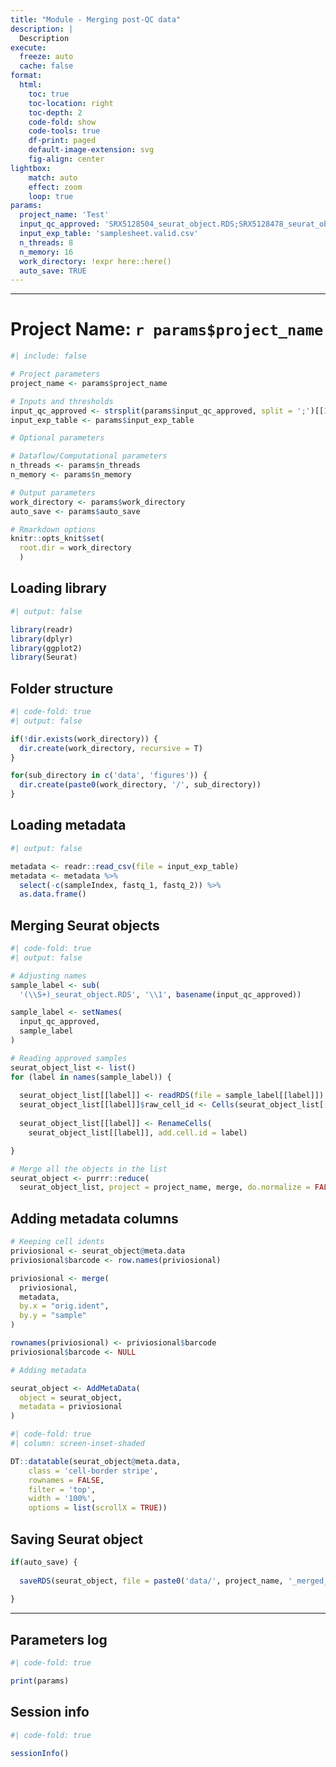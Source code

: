 ```yaml
---
title: "Module - Merging post-QC data"
description: | 
  Description
execute:
  freeze: auto
  cache: false
format:
  html:
    toc: true
    toc-location: right
    toc-depth: 2
    code-fold: show
    code-tools: true
    df-print: paged
    default-image-extension: svg
    fig-align: center
lightbox:
    match: auto
    effect: zoom
    loop: true
params:
  project_name: 'Test'
  input_qc_approved: 'SRX5128504_seurat_object.RDS;SRX5128478_seurat_object.RDS'
  input_exp_table: 'samplesheet.valid.csv'
  n_threads: 8
  n_memory: 16
  work_directory: !expr here::here()
  auto_save: TRUE
---
```


------------------------------------------------------------------------

# Project Name: `r params$project_name`

```r
#| include: false

# Project parameters 
project_name <- params$project_name

# Inputs and thresholds
input_qc_approved <- strsplit(params$input_qc_approved, split = ';')[[1]]
input_exp_table <- params$input_exp_table

# Optional parameters

# Dataflow/Computational parameters
n_threads <- params$n_threads
n_memory <- params$n_memory

# Output parameters
work_directory <- params$work_directory
auto_save <- params$auto_save

# Rmarkdown options
knitr::opts_knit$set(
  root.dir = work_directory
  )


```

## Loading library

```r
#| output: false

library(readr)
library(dplyr)
library(ggplot2)
library(Seurat)

```

## Folder structure

```r
#| code-fold: true
#| output: false

if(!dir.exists(work_directory)) {
  dir.create(work_directory, recursive = T)
}

for(sub_directory in c('data', 'figures')) {
  dir.create(paste0(work_directory, '/', sub_directory))
}

```

## Loading metadata

```r
#| output: false

metadata <- readr::read_csv(file = input_exp_table)
metadata <- metadata %>%
  select(-c(sampleIndex, fastq_1, fastq_2)) %>%
  as.data.frame()

```

## Merging Seurat objects

```r
#| code-fold: true
#| output: false

# Adjusting names
sample_label <- sub(
  '(\\S+)_seurat_object.RDS', '\\1', basename(input_qc_approved))

sample_label <- setNames(
  input_qc_approved,
  sample_label
)

# Reading approved samples
seurat_object_list <- list()
for (label in names(sample_label)) {
  
  seurat_object_list[[label]] <- readRDS(file = sample_label[[label]])
  seurat_object_list[[label]]$raw_cell_id <- Cells(seurat_object_list[[label]])
  
  seurat_object_list[[label]] <- RenameCells(
    seurat_object_list[[label]], add.cell.id = label)

}

# Merge all the objects in the list
seurat_object <- purrr::reduce(
  seurat_object_list, project = project_name, merge, do.normalize = FALSE)

```

## Adding metadata columns

```r

# Keeping cell idents
priviosional <- seurat_object@meta.data
priviosional$barcode <- row.names(priviosional)

priviosional <- merge(
  priviosional,
  metadata,
  by.x = "orig.ident",
  by.y = "sample"
)

rownames(priviosional) <- priviosional$barcode
priviosional$barcode <- NULL

# Adding metadata

seurat_object <- AddMetaData(
  object = seurat_object,
  metadata = priviosional
)

```

```r
#| code-fold: true
#| column: screen-inset-shaded

DT::datatable(seurat_object@meta.data, 
    class = 'cell-border stripe',
    rownames = FALSE,
    filter = 'top',
    width = '100%', 
    options = list(scrollX = TRUE))

```

## Saving Seurat object

```r

if(auto_save) {
  
  saveRDS(seurat_object, file = paste0('data/', project_name, '_merged_object.RDS'))
  
}

```

------------------------------------------------------------------------

## Parameters log

```r
#| code-fold: true

print(params)

```

## Session info

```r
#| code-fold: true

sessionInfo()

```

